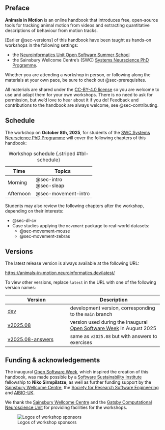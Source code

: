 ## Preface {.unnumbered}

**Animals in Motion** is an online handbook that introduces free, open-source tools for tracking animal motion from videos and extracting quantitative descriptions of behaviour from motion tracks.

[Earlier @sec-versions] of this handbook have been taught as hands-on workshops in the following settings:

- the [Neuroinformatics Unit Open Software Summer School](https://neuroinformatics.dev/open-software-summer-school/index.html)
- the Sainsbury Wellcome Centre's (SWC) [Systems Neurscience PhD Programme](https://www.sainsburywellcome.org/web/content/systems-neuroscience-phd-programme).

Whether you are attending a workshop in person, or following along the materials at your own pace, be sure to check out @sec-prerequisites.

All materials are shared under the [CC-BY-4.0 license](https://github.com/neuroinformatics-unit/course-animals-in-motion/blob/main/LICENSE.md) so you are welcome to use and adapt them for your own workshops.
There is no need to ask for permission, but we'd love to hear about it if you do!
Feedback and contributions to the handbook are always welcome, see @sec-contributing.

## Schedule

The workshop on **October 8th, 2025**, for students of the [SWC Systems Neurscience PhD Programme](https://www.sainsburywellcome.org/web/content/systems-neuroscience-phd-programme) will cover the following chapters of this handbook:

| Time | Topics |
|------|--------|
| Morning | @sec-intro <br> @sec-sleap |
| Afternoon | @sec-movement-intro |

: Workshop schedule {.striped #tbl-schedule}

Students may also review the following chapters after the workshop, depending on their interests:

- @sec-dl-cv
- Case studies applying the `movement` package to real-world datasets:
  - @sec-movement-mouse
  - @sec-movement-zebras

## Versions {#sec-versions}

The latest release version is always available at the following URL:

<https://animals-in-motion.neuroinformatics.dev/latest/>

To view other versions, replace `latest` in the URL with one of the following version names:

| Version | Description |
|---------|-------------|
| [dev](https://animals-in-motion.neuroinformatics.dev/dev/) | development version, corresponding to the `main` branch |
| [v2025.08](https://animals-in-motion.neuroinformatics.dev/v2025.08/) | version used during the inaugural [Open Software Week](https://neuroinformatics.dev/open-software-summer-school/2025/index.html) in August 2025 |
| [v2025.08-answers](https://animals-in-motion.neuroinformatics.dev/v2025.08-answers/) | same as `v2025.08` but with answers to exercises |

## Funding & acknowledgements

The inaugural [Open Software Week](https://neuroinformatics.dev/open-software-summer-school/2025/index.html),
which inspired the creation of this handbook, was made possible by a [Software Sustainability Institute](https://www.software.ac.uk/) fellowship to **Niko Sirmpilatze**, as well as further funding support by the [Sainsbury Wellcome Centre](https://www.sainsburywellcome.org/), the [Society for Research Software Engineering](https://society-rse.org/) and [AIBIO-UK](https://aibio.ac.uk/).

We thank the [Sainsbury Wellcome Centre](https://www.sainsburywellcome.org/) and the [Gatsby Computational Neuroscience Unit](https://www.ucl.ac.uk/gatsby/gatsby-computational-neuroscience-unit) for providing facilities for the workshops.

![Logos of workshop sponsors](img/all_sponsor_logos.png)
